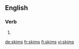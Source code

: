 ==English==

===Verb===
{{head|en}}

# {{en-third-person singular of|skim}}

[[de:skims]]
[[fr:skims]]
[[fi:skims]]
[[vi:skims]]